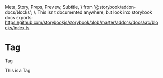   Meta,
  Story,
  Props,
  Preview,
  Subtitle,
} from '@storybook/addon-docs/blocks';
// This isn't documented anywhere, but look into storybook docs exports: https://github.com/storybookjs/storybook/blob/master/addons/docs/src/blocks/index.ts


<Meta title="Components/Tag" component={Tag}></Meta>

# Tag

<Subtitle>Tag</Subtitle>

<Preview withToolbar withSource="open">
  <Story name="Base">
    <Tag p={5} sx={{fontSize: 40}}>This is a Tag</Tag>
  </Story>
</Preview>
